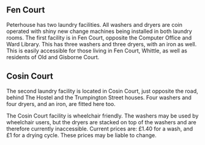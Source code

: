 
## Fen Court

Peterhouse has two laundry facilities. All washers and dryers are coin operated with shiny new change machines being installed in both laundry rooms. The first facility is in Fen Court, opposite the Computer Office and Ward Library. This has three washers and three dryers, with an iron as well. This is easily accessible for those living in Fen Court, Whittle, as well as residents of Old and Gisborne Court. 

## Cosin Court
The second laundry facility is located in Cosin Court, just opposite the road, behind The Hostel and the Trumpington Street houses. Four washers and four dryers, and an iron, are fitted here too.

The Cosin Court facility is wheelchair friendly. The washers may be used by wheelchair users, but the dryers are stacked on top of the washers and are therefore currently inaccessible. Current prices are: £1.40 for a wash, and £1 for a drying cycle. These prices may be liable to change.